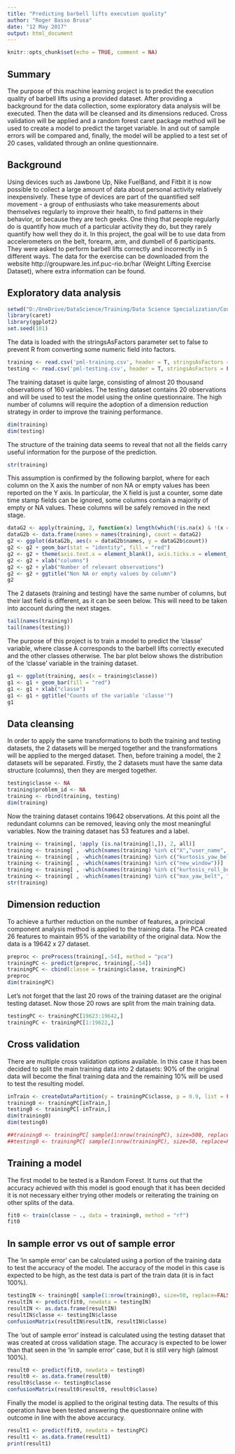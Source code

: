 ---
title: "Predicting barbell lifts execution quality"
author: "Roger Basso Brusa"
date: "12 May 2017"
output: html_document
---

```{r setup, include=FALSE}
knitr::opts_chunk$set(echo = TRUE, comment = NA)
```

## Summary

The purpose of this machine learning project is to predict the execution quality of barbell lifts using a provided dataset. After providing a background for the data collection, some exploratory data analysis will be executed. Then the data will be cleansed and its dimensions reduced. Cross validation will be applied and a random forest caret package method will be used to create a model to predict the target variable. In and out of sample errors will be compared and, finally, the model will be applied to a test set of 20 cases, validated through an online questionnaire.

## Background

Using devices such as Jawbone Up, Nike FuelBand, and Fitbit it is now possible to collect a large amount of data about personal activity relatively inexpensively. These type of devices are part of the quantified self movement - a group of enthusiasts who take measurements about themselves regularly to improve their health, to find patterns in their behavior, or because they are tech geeks. One thing that people regularly do is quantify how much of a particular activity they do, but they rarely quantify how well they do it. In this project, the goal will be to use data from accelerometers on the belt, forearm, arm, and dumbell of 6 participants. They were asked to perform barbell lifts correctly and incorrectly in 5 different ways. The data for the exercise can be downloaded from the website http://groupware.les.inf.puc-rio.br/har (Weight Lifting Exercise Dataset), where extra information can be found.

## Exploratory data analysis

```{r echo=FALSE, message=FALSE}
setwd("D:/OneDrive/DataScience/Training/Data Science Specialization/Course8-PracticalMachineLearning/wk4/Assignment")
library(caret)
library(ggplot2)
set.seed(101)
```

The data is loaded with the stringsAsFactors parameter set to false to prevent R from converting some numeric field into factors.

```{r echo=TRUE, message=FALSE}
training <- read.csv('pml-training.csv', header = T, stringsAsFactors = F)
testing <- read.csv('pml-testing.csv', header = T, stringsAsFactors = F)
```

The training dataset is quite large, consisting of almost 20 thousand observations of 160 variables. The testing dataset contains 20 observations and will be used to test the model using the online questionnaire. The high number of columns will require the adoption of a dimension reduction strategy in order to improve the training performance.

```{r echo=TRUE, message=FALSE}
dim(training)
dim(testing)
```

The structure of the training data seems to reveal that not all the fields carry useful information for the purpose of the prediction.

```{r echo=TRUE, message=FALSE}
str(training)
```

This assumption is confirmed by the following barplot, where for each column on the X axis the number of non NA or empty values has been reported on the Y axis. In particular, the X field is just a counter, some date time stamp fields can be ignored, some columns contain a majority of empty or NA values. These columns will be safely removed in the next stage.

```{r echo=TRUE, message=FALSE}
dataG2 <- apply(training, 2, function(x) length(which(!is.na(x) & !(x == ""))))
dataG2b <- data.frame(names = names(training), count = dataG2)
g2 <- ggplot(dataG2b, aes(x = dataG2b$names, y = dataG2b$count)) 
g2 <- g2 + geom_bar(stat = "identity", fill = "red") 
g2 <- g2 + theme(axis.text.x = element_blank(), axis.ticks.x = element_blank()) 
g2 <- g2 + xlab("columns") 
g2 <- g2 + ylab("Number of relevant observations") 
g2 <- g2 + ggtitle("Non NA or empty values by column")
g2
```

The 2 datasets (training and testing) have the same number of columns, but their last field is different, as it can be seen below. This will need to be taken into account during the next stages.

```{r echo=TRUE, message=FALSE}
tail(names(training))
tail(names(testing))
```

The purpose of this project is to train a model to predict the 'classe' variable, where classe A corresponds to the barbell lifts correctly executed and the other classes otherwise. The bar plot below shows the distribution of the 'classe' variable in the training dataset.

```{r echo=TRUE, message=FALSE}
g1 <- ggplot(training, aes(x = training$classe))
g1 <- g1 + geom_bar(fill = "red") 
g1 <- g1 + xlab("classe") 
g1 <- g1 + ggtitle("Counts of the variable 'classe'")
g1
```

## Data cleansing

In order to apply the same transformations to both the training and testing datasets, the 2 datasets will be merged together and the transformations will be applied to the merged dataset. Then, before training a model, the 2 datasets will be separated.
Firstly, the 2 datasets must have the same data structure (columns), then they are merged together.

```{r echo=TRUE, message=FALSE}
testing$classe <- NA
training$problem_id <- NA
training <- rbind(training, testing)
dim(training)
```

Now the training dataset contains 19642 observations. At this point all the redundant columns can be removed, leaving only the most meaningful variables. Now the training dataset has 53 features and a label.

```{r echo=TRUE, message=FALSE}
training <- training[, !apply (is.na(training[1,]), 2, all)]
training <- training[ , -which(names(training) %in% c("X","user_name", "raw_timestamp_part_1", "raw_timestamp_part_2", "cvtd_timestamp"))]
training <- training[ , -which(names(training) %in% c("kurtosis_yaw_belt","skewness_yaw_belt", "kurtosis_yaw_dumbbell", "skewness_yaw_dumbbell", "kurtosis_yaw_forearm", "skewness_yaw_forearm", "amplitude_yaw_forearm", "amplitude_yaw_dumbbell", "amplitude_yaw_belt"))]
training <- training[ , -which(names(training) %in% c("new_window"))]
training <- training[ , -which(names(training) %in% c("kurtosis_roll_belt", "kurtosis_picth_belt", "skewness_roll_belt", "skewness_roll_belt.1", "kurtosis_roll_arm", "kurtosis_picth_arm", "kurtosis_yaw_arm", "skewness_roll_arm", "skewness_pitch_arm", "skewness_yaw_arm", "kurtosis_roll_dumbbell", "kurtosis_picth_dumbbell", "skewness_roll_dumbbell", "skewness_pitch_dumbbell", "max_yaw_dumbbell", "min_yaw_dumbbell", "kurtosis_roll_forearm", "kurtosis_picth_forearm", "skewness_roll_forearm", "skewness_pitch_forearm", "max_yaw_forearm", "min_yaw_forearm"))]
training <- training[ , -which(names(training) %in% c("max_yaw_belt", "min_yaw_belt"))]
str(training)
```

## Dimension reduction

To achieve a further reduction on the number of features, a principal component analysis method is applied to the training data. The PCA created 26 features to maintain 95% of the variability of the original data. Now the data is a 19642 x 27 dataset.

```{r echo=TRUE, message=FALSE}
preproc <- preProcess(training[,-54], method = "pca")
trainingPC <- predict(preproc, training[,-54])
trainingPC <- cbind(classe = training$classe, trainingPC)
preproc
dim(trainingPC)
```

Let's not forget that the last 20 rows of the training dataset are the original testing dataset. Now those 20 rows are split from the main training data.

```{r echo=TRUE, message=FALSE}
testingPC <- trainingPC[19623:19642,]
trainingPC <- trainingPC[1:19622,]
```

## Cross validation

There are multiple cross validation options available. In this case it has been decided to split the main training data into 2 datasets: 90% of the original data will become the final training data and the remaining 10% will be used to test the resulting model.

```{r echo=TRUE, message=FALSE}
inTrain <- createDataPartition(y = trainingPC$classe, p = 0.9, list = FALSE)
training0 <- trainingPC[inTrain,]
testing0 <- trainingPC[-inTrain,]
dim(training0)
dim(testing0)

##training0 <- trainingPC[ sample(1:nrow(trainingPC), size=500, replace=FALSE), ]
##testing0 <- trainingPC[ sample(1:nrow(trainingPC), size=50, replace=FALSE), ]
```

## Training a model

The first model to be tested is a Random Forest. It turns out that the accuracy achieved with this model is good enough that it has been decided it is not necessary either trying other models or reiterating the training on other splits of the data.

```{r echo=TRUE, cache=TRUE, message=FALSE}
fit0 <- train(classe ~ ., data = training0, method = "rf")
fit0
```

## In sample error vs out of sample error

The 'in sample error' can be calculated using a portion of the training data to test the accuracy of the model. The accuracy of the model in this case is expected to be high, as the test data is part of the train data (it is in fact 100%).

```{r echo=TRUE, message=FALSE}
testingIN <- training0[ sample(1:nrow(training0), size=50, replace=FALSE), ]
resultIN <- predict(fit0, newdata = testingIN)
resultIN <- as.data.frame(resultIN)
resultIN$classe <- testingIN$classe
confusionMatrix(resultIN$resultIN, resultIN$classe)
```

The 'out of sample error' instead is calculated using the testing dataset that was created at cross validation stage. The accuracy is expected to be lower than that seen in the 'in sample error' case, but it is still very high (almost 100%).

```{r echo=TRUE, message=FALSE}
result0 <- predict(fit0, newdata = testing0)
result0 <- as.data.frame(result0)
result0$classe <- testing0$classe
confusionMatrix(result0$result0, result0$classe)
```

Finally the model is applied to the original testing data. The results of this operation have been tested answering the questionnaire online with outcome in line with the above accuracy.

```{r echo=TRUE, message=FALSE}
result1 <- predict(fit0, newdata = testingPC)
result1 <- as.data.frame(result1)
print(result1)
```
